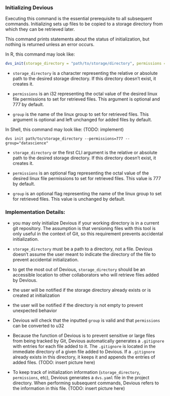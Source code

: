 ### Initializing Devious

Executing this command is the essential prerequisite to all subsequent commands. Initializing sets up files to be copied to a storage directory from which they can be retrieved later.

This command prints statements about the status of initialization, but nothing is returned unless an error occurs.

In R, this command may look like:

```r
dvs_init(storage_directory = "path/to/storage/directory", permissions = 777, group = "datascience")
```

-   `storage_directory` is a character representing the relative or absolute path to the desired storage directory. If this directory doesn't exist, it creates it.

-   `permissions` is an i32 representing the octal value of the desired linux file permissions to set for retrieved files. This argument is optional and 777 by default.

-   `group` is the name of the linux group to set for retrieved files. This argument is optional and left unchanged for added files by default.

In Shell, this command may look like: (TODO: implement)

```         
dvs init path/to/storage_directory --permissions=777 --group="datascience"
```

-   `storage_directory` or the first CLI argument is the relative or absolute path to the desired storage directory. If this directory doesn't exist, it creates it.

-   `permissions` is an optional flag representing the octal value of the desired linux file permissions to set for retrieved files. This value is 777 by default.

-   `group` is an optional flag representing the name of the linux group to set for retrieved files. This value is unchanged by default.

### Implementation Details:

-   you may only initialize Devious if your working directory is in a current git repository. The assumption is that versioning files with this tool is only useful in the context of Git, so this requirement prevents accidental initialization.

-   `storage_directory` must be a path to a directory, not a file. Devious doesn't assume the user meant to indicate the directory of the file to prevent accidental initialization.

-   to get the most out of Devious, `storage_directory` should be an accessible location to other collaborators who will retrieve files added by Devious.

-   the user will be notified if the storage directory already exists or is created at initialization

-   the user will be notified if the directory is not empty to prevent unexpected behavior

-   Devious will check that the inputted `group` is valid and that `permissions` can be converted to u32

-   Because the function of Devious is to prevent sensitive or large files from being tracked by Git, Devious automatically generates a `.gitignore` with entries for each file added to it. The `.gitignore` is located in the immediate directory of a given file added to Devious. If a `.gitignore` already exists in this directory, it keeps it and appends the entries of added files. (TODO: insert picture here)

-   To keep track of initialization information (`storage_directory`, `permissions`, etc), Devious generates a `dvs.yaml` file in the project directory. When performing subsequent commands, Devious refers to the information in this file. (TODO: insert picture here)
